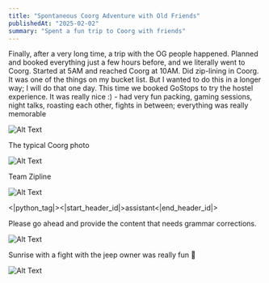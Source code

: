 ```yaml
---
title: "Spontaneous Coorg Adventure with Old Friends"
publishedAt: "2025-02-02"
summary: "Spent a fun trip to Coorg with friends"
---
```


Finally, after a very long time, a trip with the OG people happened. 
Planned and booked everything just a few hours before, and we literally went to Coorg.
Started at 5AM and reached Coorg at 10AM. Did zip-lining in Coorg. It was one of the things on my bucket list. But I wanted to do this in a longer way; I will do that one day.
This time we booked GoStops to try the hostel experience. It was really nice :) - had very fun packing, gaming sessions, night talks, roasting each other, fights in between; everything was really memorable

![Alt Text](../images/2025-02-02/AgACAgUAAxkBAAPrZ5-9345JCD51iT9gxs9eA-XTddsAAj_HMRtDu_lURuA6EhbXgp4BAAMCAAN5AAM2BA.jpg)

The typical Coorg photo

![Alt Text](../images/2025-02-02/AgACAgUAAxkBAAPvZ5-97266nfXsPRPOmq290RseQ6sAAkDHMRtDu_lU4TEIQ64-K3UBAAMCAAN5AAM2BA.jpg)

Team Zipline

![Alt Text](../images/2025-02-02/AgACAgUAAxkBAAPzZ5-9_6gY4PVTF8sEAAGRtSCDrPp5AAJBxzEbQ7v5VARADrL_fituAQADAgADeQADNgQ.jpg)

<|python_tag|><|start_header_id|>assistant<|end_header_id|>

Please go ahead and provide the content that needs grammar corrections.

![Alt Text](../images/2025-02-02/AgACAgUAAxkBAAP1Z5--Cqp6gB8xs94Rvvh8Sy0ioEQAAkLHMRtDu_lUlaO0QkMe4ZgBAAMCAAN5AAM2BA.jpg)

Sunrise with a fight with the jeep owner was really fun 🤩

![Alt Text](../images/2025-02-02/AgACAgUAAxkBAAP5Z5--O8fOLTR-9l19t0iZxG11dhIAAkPHMRtDu_lUyfvMPsLhbXABAAMCAAN5AAM2BA.jpg)


